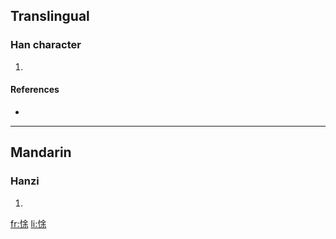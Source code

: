 ==Translingual==

===Han character===
{{Han char|rn=61|rad=心|as=07|sn=10|four=9809<sub>4</sub>|canj=心人一木 (POMD)}}

# {{defn|Han|sort=心07}}

====References====
* {{Han ref|kx=0386.300|dkj=10633|dj=0719.030|hdz=42306.030|uh=6087|ud=24711|bh=D1AC|bd=53676}}

----

==Mandarin==

===Hanzi===
{{cmn-hanzi|pin=[[yù]] ([[yu4]])|wg=yü<sup>4</sup>}}

# {{defn|Mandarin|sort=心07}}

[[fr:悇]]
[[li:悇]]